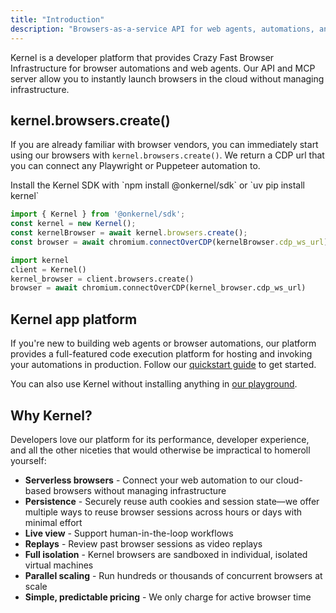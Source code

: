 ```yaml
---
title: "Introduction"
description: "Browsers-as-a-service API for web agents, automations, and more"
---
```


Kernel is a developer platform that provides Crazy Fast Browser Infrastructure for browser automations and web agents. Our API and MCP server allow you to instantly launch browsers in the cloud without managing infrastructure.

## kernel.browsers.create()

If you are already familiar with browser vendors, you can immediately start using our browsers with `kernel.browsers.create()`. We return a CDP url that you can connect any Playwright or Puppeteer automation to.

<Info>
Install the Kernel SDK with `npm install @onkernel/sdk` or `uv pip install kernel`
</Info>

<CodeGroup>

```typescript Typescript/Javascript
import { Kernel } from '@onkernel/sdk';
const kernel = new Kernel();
const kernelBrowser = await kernel.browsers.create();
const browser = await chromium.connectOverCDP(kernelBrowser.cdp_ws_url);
```

```python Python
import kernel
client = Kernel()
kernel_browser = client.browsers.create()
browser = await chromium.connectOverCDP(kernel_browser.cdp_ws_url)
```
</CodeGroup>

## Kernel app platform

If you're new to building web agents or browser automations, our platform provides a full-featured code execution platform for hosting and invoking your automations in production. Follow our [quickstart guide](/quickstart#getting-started) to get started.

You can also use Kernel without installing anything in [our playground](https://dashboard.onkernel.com/playground).

## Why Kernel?

Developers love our platform for its performance, developer experience, and all the other niceties that would otherwise be impractical to homeroll yourself:

- **Serverless browsers** - Connect your web automation to our cloud-based browsers without managing infrastructure
- **Persistence** - Securely reuse auth cookies and session state—we offer multiple ways to reuse browser sessions across hours or days with minimal effort
- **Live view** - Support human-in-the-loop workflows
- **Replays** - Review past browser sessions as video replays
- **Full isolation** - Kernel browsers are sandboxed in individual, isolated virtual machines
- **Parallel scaling** - Run hundreds or thousands of concurrent browsers at scale
- **Simple, predictable pricing** - We only charge for active browser time
